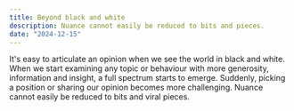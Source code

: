 ```yaml
---
title: Beyond black and white
description: Nuance cannot easily be reduced to bits and pieces.
date: "2024-12-15"
---
```


It's easy to articulate an opinion when we see the world in black and white. When we start examining any topic or behaviour with more generosity, information and insight, a full spectrum starts to emerge. Suddenly, picking a position or sharing our opinion becomes more challenging. Nuance cannot easily be reduced to bits and viral pieces.
